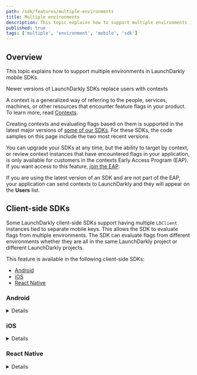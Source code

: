 ```yaml
---
path: /sdk/features/multiple-environments
title: Multiple environments
description: This topic explains how to support multiple environments in LaunchDarkly mobile SDKs.
published: true
tags: ['multiple', 'environment', 'mobile', 'sdk']
---
```


## Overview

This topic explains how to support multiple environments in LaunchDarkly mobile SDKs.

<Callout intent="info">
<CalloutTitle>Newer versions of LaunchDarkly SDKs replace users with contexts</CalloutTitle>
<CalloutDescription>

A context is a generalized way of referring to the people, services, machines, or other resources that encounter feature flags in your product. To learn more, read [Contexts](/home/contexts).

Creating contexts and evaluating flags based on them is supported in the latest major versions of [some of our SDKs](/sdk). For these SDKs, the code samples on this page include the two most recent versions.

You can upgrade your SDKs at any time, but the ability to target by context, or review context instances that have encountered flags in your application, is only available for customers in the contexts Early Access Program (EAP). If you want access to this feature, [join the EAP](https://launchdarkly.com/eap).

If you are using the latest version of an SDK and are not part of the EAP, your application can send contexts to LaunchDarkly and they will appear on the **Users** list.

</CalloutDescription>
</Callout>

## Client-side SDKs

Some LaunchDarkly client-side SDKs support having multiple `LDClient` instances tied to separate mobile keys. This allows the SDK to evaluate flags from multiple environments. The SDK can evaluate flags from different environments whether they are all in the same LaunchDarkly project or different LaunchDarkly projects.

This feature is available in the following client-side SDKs:

* [Android](#android)
* [iOS](#ios)
* [React Native](#react-native)

### Android

<Details summary="Expand Android code sample">

All `LDClient` instances evaluate against the same `LDContext`. The mobile keys for additional environments are specified, along with identifying names, in a map passed to your `LDConfig` object.

<CodeSample>
<CSTab label="Android SDK v4.0 (Java)">

```java
Map<String, String> otherKeys = new HashMap<String, String>();
otherKeys.put("platform", "platform-mobile-key-456def");
otherKeys.put("core", "core-mobile-key-789ghi");

LDConfig ldConfig = new LDConfig.Builder()
    .mobileKey("mobile-key-123abc")
    .secondaryMobileKeys(otherKeys)
    .build();

LDContext context = LDContext.builder("context-key-123abc")
    .set("email", "sandy@example.com")
    .build();

LDClient.init(this.getApplication(), ldConfig, context);
```

</CSTab>
<CSTab label="Android SDK v4.0 (Kotlin)">

```kotlin
val otherKeys: Map<String, String> = HashMap()
otherKeys.put("platform", "platform-mobile-key-123abc")
otherKeys.put("core", "core-mobile-key-123abc")

val ldConfig: LDConfig = LDConfig.Builder()
    .mobileKey("mobile-key-123abc")
    .secondaryMobileKeys(otherKeys)
    .build()

val context: LDContext = LDContext.builder("context-key-123abc")
    .set("email", "sandy@example.com")
    .build()

LDClient.init(application, ldConfig, context)
```

</CSTab>
<CSTab label="Android SDK v3.x (Java)">

```java
Map<String, String> otherKeys = new HashMap<String, String>();
otherKeys.put("platform", "platform-mobile-key-123abc");
otherKeys.put("core", "core-mobile-key-123abc");

LDConfig ldConfig = new LDConfig.Builder()
    .mobileKey("mobile-key-123abc")
    .secondaryMobileKeys(otherKeys)
    .build();

LDUser user = new LDUser.Builder("user-key-123abc")
    .email("sandy@example.com")
    .build();

LDClient.init(this.getApplication(), ldConfig, user);
```

</CSTab>
<CSTab label="Android SDK v3.x (Kotlin)">

```kotlin
val otherKeys: Map<String, String> = HashMap()
otherKeys.put("platform", "platform-mobile-key-456def")
otherKeys.put("core", "core-mobile-key-789ghi")

val ldConfig: LDConfig = LDConfig.Builder()
    .mobileKey("mobile-key-123abc")
    .secondaryMobileKeys(otherKeys)
    .build()

val user: LDUser = LDUser.Builder("user-key-123abc")
    .email("sandy@example.com")
    .build()

LDClient.init(application, ldConfig, user)
```

</CSTab>
</CodeSample>

 To access the secondary mobile key instances, use the `getForMobileKey` method on LDClient. This method takes the identifier name assigned to your environment key in the `secondaryMobileKeys` map and returns the associated LDClient instance.

<CodeSample>
<CSTab label="Java">

```java
LDClient coreInstance = LDClient.getForMobileKey("core");
coreInstance.boolVariation("core-flag", false);
```

</CSTab>
<CSTab label="Kotlin">

```kotlin
val coreInstance: LDClient = LDClient.getForMobileKey("core")
coreInstance.boolVariation("core-flag", false)
```

</CSTab>
</CodeSample>

As all the client instances use the same LDContext object, some calls affect all instances.

<CodeSample>
<CSTab label="Android SDK v4.0 (Java)">

```java
LDClient coreInstance = LDClient.getForMobileKey("core");

// Calls affect all LDClient Instances
coreInstance.identify(/*Context Object*/);
coreInstance.flush();
coreInstance.setOffline();
coreInstance.setOnline();
coreInstance.close();
```

</CSTab>
<CSTab label="Android SDK v4.0 (Kotlin)">

```kotlin
val coreInstance: LDClient = LDClient.getForMobileKey("core")

// Calls affect all LDClient Instances
coreInstance.identify(/*Context Object*/)
coreInstance.flush()
coreInstance.setOffline()
coreInstance.setOnline()
coreInstance.close()
```

</CSTab>
<CSTab label="Android SDK v3.x (Java)">

```java
LDClient coreInstance = LDClient.getForMobileKey("core");

// Calls affect all LDClient Instances
coreInstance.identify(/*User Object*/);
coreInstance.flush();
coreInstance.setOffline();
coreInstance.setOnline();
coreInstance.close();
```

</CSTab>
<CSTab label="Android SDK v3.x (Kotlin)">

```kotlin
val coreInstance: LDClient = LDClient.getForMobileKey("core")

// Calls affect all LDClient Instances
coreInstance.identify(/*User Object*/)
coreInstance.flush()
coreInstance.setOffline()
coreInstance.setOnline()
coreInstance.close()
```

</CSTab>
</CodeSample>

Track calls, listeners, and flag evaluation are all tied to the client instance they are evaluated against.
</Details>

### iOS

<Details summary="Expand iOS code sample">

All `LDClient` instances evaluate against the same `LDContext`. The mobile keys for additional environments are specified, along with identifying names, in a map passed to your `LDConfig` object.

<CodeSample>
<CSTab label="iOS SDK v8.0 (Swift)">

```swift
let context = try LDContextBuilder(key: "context-key-123abc").build().get()
var config = LDConfig(mobileKey: "mobile-key-123abc")
// Note that the SDK throws error strings if you add duplicate keys or put the primary key or name in secondaryMobileKeys.
try! config.setSecondaryMobileKeys(["platform": "platform-mobile-key-123abc", "core": "core-mobile-key-123abc"])
LDClient.start(config: config, context: context)
```

</CSTab>
<CSTab label="iOS SDK v8.0 (Objective-C)">

```objectivec
LDContext *context = [[LDContextBuilder alloc] initWithKey:@"context-key-123abc"].build.success;
LDConfig *config = [[LDConfig alloc] initWithMobileKey:@"mobile-key-123abc"];
NSDictionary *otherMobileKeys = @{@"platform": @"platform-mobile-key-123abc", @"core": @"core-mobile-key-123abc"};
NSError *err = nil;
[config setSecondaryMobileKeys:otherMobileKeys error:&err];
[LDClient startWithConfiguration:config context:context completion:nil];


```

</CSTab>
<CSTab label="iOS SDK v7.x (Swift)">

```swift
let user = LDUser(key: "user-key-123abc")
var config = LDConfig(mobileKey: "mobile-key-123abc")
// Note that the SDK throws error strings if you add duplicate keys or put the primary key or name in secondaryMobileKeys.
try! config.setSecondaryMobileKeys(["platform": "platform-mobile-key-456def", "core": "core-mobile-key-789ghi"])
LDClient.start(config: config, user: user)
```

</CSTab>
<CSTab label="iOS SDK v7.x (Objective-C)">

```objectivec
LDUser *user = [[LDUser alloc] initWithKey:@"user-key-123abc"];
LDConfig *config = [[LDConfig alloc] initWithMobileKey:@"mobile-key-123abc"];
NSDictionary *otherMobileKeys = @{@"platform": @"platform-mobile-key-456def", @"core": @"core-mobile-key-789ghi"};
NSError *err = nil;
[config setSecondaryMobileKeys:otherMobileKeys error:&err]
[LDClient startWithConfiguration:config user:user];

```

</CSTab>
</CodeSample>

To access the secondary mobile key instances, use the `LDClient.get` static method, passing the identifier assigned to your environment key in the `secondaryMobileKeys` map.

<CodeSample>
<CSTab label="Swift">

```swift
var coreInstance = LDClient.get(environment: "core")
let coreFlagValue = coreInstance?.variation(forKey: "core-flag-key-123abc", defaultValue: false)
```

</CSTab>
<CSTab label="Objective-C">

```objectivec
LDClient *coreInstance = [LDClient getEnvironment:@"core"];
let coreFlagValue = [coreInstance boolVariationForKey:@"core-flag-key-123abc" defaultValue:NO];
```

</CSTab>
</CodeSample>

As all the client instances use the same `LDContext` object, some SDK functionality affects all instances.

<CodeSample>
<CSTab label="Swift">

```swift
coreInstance.identify(/*Context Object*/)
coreInstance.flush()
coreInstance.setOnline(true)
coreInstance.close()
```

</CSTab>
<CSTab label="Objective-C">

```objectivec
[coreInstance identifyWithContext:/*Context Object*/];
[coreInstance flush];
[coreInstance setOnline:true];
[coreInstance close];
```

</CSTab>
</CodeSample>

Track calls, listeners, and flag evaluation are all tied to the client instance they are evaluated against.
</Details>

### React Native

<Details summary="Expand React Native code sample">

All `LDClient` instances evaluate against the same `LDContext`. The environment names and their corresponding mobile keys are specified in a `secondaryMobileKeys` map passed to your `LDConfig` object.

You do not need to manage `LDClient` instances. Instead, access an instance by passing the environment name to a method that supports multiple environments.

<CodeSample>
<CSTab label="React Native SDK v7.0 (JavaScript)">

```js
let config = {
  mobileKey: 'mobile-key-123abc',
  secondaryMobileKeys: {
    'platform': 'platform-mobile-key-456def',
    'core': 'core-mobile-key-789ghi'
  },
};
let context = {'key': 'user-key-123abc', 'kind': 'user'};
await client.configure(config, context);
```

</CSTab>
<CSTab label="React Native SDK, v6.x (JavaScript)">

```js
let config = {
  mobileKey: 'mobile-key-123abc',
  secondaryMobileKeys: {
    'platform': 'platform-mobile-key-456def',
    'core': 'core-mobile-key-789ghi'
  },
};
let user = {key: 'minimal_user'};
await client.configure(config, user);
```

</CSTab>
<CSTab label="React Native SDK v7.0 (TypeScript)">

```ts
import LDClient, * as ld from 'launchdarkly-react-native-client-sdk';

let config: ld.LDConfig = {
  mobileKey: 'mobile-key-123abc',
  secondaryMobileKeys: {
    'platform': 'platform-mobile-key-456def',
    'core': 'core-mobile-key-789ghi'
  },
};
let context: ld.LDContext = { 'key': 'user-key-123abc', 'kind': 'user' };

await client.configure(config, context);
```

</CSTab>
<CSTab label="React Native SDK v6.x (TypeScript)">

```ts
import LDClient, * as ld from 'launchdarkly-react-native-client-sdk';

let config: ld.LDConfig = {
  mobileKey: 'mobile-key-123abc',
  secondaryMobileKeys: {
    'platform': 'platform-mobile-key-456def',
    'core': 'core-mobile-key-789ghi'
  },
};
let user: ld.LDUser = { key: 'minimal_user' };

await client.configure(config, user);
```

</CSTab>
</CodeSample>

To use functionality with a secondary environment, provide the name of the desired secondary environment as the `environment` parameter value to many `LDClient` methods. Some `LDClient` methods do not have an optional `environment` parameter because they act across all environments. To learn more, read [`LDClient`](https://launchdarkly.github.io/react-native-client-sdk/classes/LDClient.html).
</Details>
